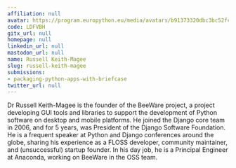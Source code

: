 ```yaml
---
affiliation: null
avatar: https://program.europython.eu/media/avatars/b91373320dbc3bc52fcd870d3b21748f_UHhnDR7.jpg
code: LDFVBH
gitx_url: null
homepage: null
linkedin_url: null
mastodon_url: null
name: Russell Keith-Magee
slug: russell-keith-magee
submissions:
- packaging-python-apps-with-briefcase
twitter_url: null
---
```


Dr Russell Keith-Magee is the founder of the BeeWare project, a project developing GUI tools and libraries to support the development of Python software on desktop and mobile platforms. He joined the Django core team in 2006, and for 5 years, was President of the Django Software Foundation. He is a frequent speaker at Python and Django conferences around the globe, sharing his experience as a FLOSS developer, community maintainer, and (unsuccessful) startup founder. In his day job, he is a Principal Engineer at Anaconda, working on BeeWare in the OSS team.
